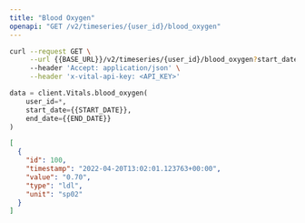 ```yaml
---
title: "Blood Oxygen"
openapi: "GET /v2/timeseries/{user_id}/blood_oxygen"
---
```


<RequestExample>

```bash Bash
curl --request GET \
     --url {{BASE_URL}}/v2/timeseries/{user_id}/blood_oxygen?start_date={{START_DATE}}&end_date={{END_DATE}} \
     --header 'Accept: application/json' \
     --header 'x-vital-api-key: <API_KEY>'
```

```python Python
data = client.Vitals.blood_oxygen(
    user_id=*,
    start_date={{START_DATE}},
    end_date={{END_DATE}}
)
```

</RequestExample>

<ResponseExample>

```json Example
[
  {
    "id": 100,
    "timestamp": "2022-04-20T13:02:01.123763+00:00",
    "value": "0.70",
    "type": "ldl",
    "unit": "sp02"
  }
]
```

</ResponseExample>
